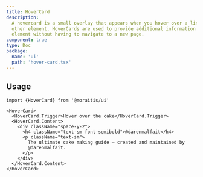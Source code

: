 ```yaml
---
title: HoverCard
description:
  A hovercard is a small overlay that appears when you hover over a link or
  other element. HoverCards are used to provide additional information about an
  element without having to navigate to a new page.
component: true
type: Doc
package:
  name: 'ui'
  path: 'hover-card.tsx'
---
```


<ComponentExample src="/components/examples/hover-card/demo.tsx">
  <HoverCardDemo />
</ComponentExample>

## Usage

```tsx
import {HoverCard} from '@moraitis/ui'
```

```tsx
<HoverCard>
  <HoverCard.Trigger>Hover over the cake</HoverCard.Trigger>
  <HoverCard.Content>
    <div className="space-y-2">
      <h4 className="text-sm font-semibold">@darenmalfait</h4>
      <p className="text-sm">
        The ultimate cake making guide – created and maintained by
        @darenmalfait.
      </p>
    </div>
  </HoverCard.Content>
</HoverCard>
```
